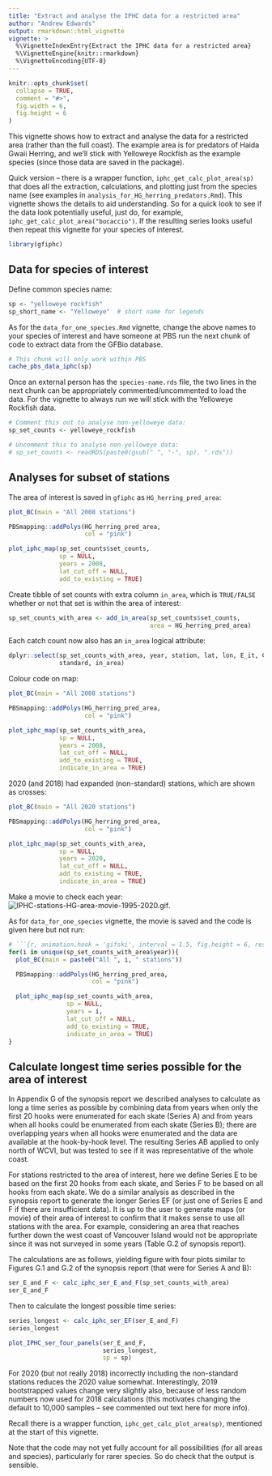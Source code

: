 ```yaml
---
title: "Extract and analyse the IPHC data for a restricted area"
author: "Andrew Edwards"
output: rmarkdown::html_vignette
vignette: >
  %\VignetteIndexEntry{Extract the IPHC data for a restricted area}
  %\VignetteEngine{knitr::rmarkdown}
  %\VignetteEncoding{UTF-8}
---
```


```r
knitr::opts_chunk$set(
  collapse = TRUE,
  comment = "#>",
  fig.width = 6,
  fig.height = 6
)
```

This vignette shows how to extract and analyse the data for a restricted area
(rather than the full coast). The example area is for predators of Haida Gwaii
Herring, and we'll stick with Yelloweye Rockfish as the example species (since
those data are saved in the package).

Quick version -- there is a wrapper function, `iphc_get_calc_plot_area(sp)` that
does all the extraction, calculations, and plotting just from the species name
(see examples in `analysis_for_HG_herring_predators.Rmd`). This vignette shows
the details to aid understanding. So for a quick look to see if the data look
potentially useful, just do, for example,
`iphc_get_calc_plot_area("bocaccio")`. If the resulting series looks useful then
repeat this vignette for your species of interest.

```r
library(gfiphc)
```

## Data for species of interest

Define common species name:
```r
sp <- "yelloweye rockfish"
sp_short_name <- "Yelloweye"  # short name for legends
```

As for the `data_for_one_species.Rmd` vignette, change the above names to your
species of interest and have someone at PBS run the next chunk of code to extract data from
the GFBio database.
```r
# This chunk will only work within PBS
cache_pbs_data_iphc(sp)
```

Once an external person has the `species-name.rds` file, the two lines in the
next chunk can be appropriately commented/uncommented to load the data. For the
vignette to always run we will stick with the Yelloweye Rockfish data.
```r
# Comment this out to analyse non-yelloweye data:
sp_set_counts <- yelloweye_rockfish

# Uncomment this to analyse non-yelloweye data:
# sp_set_counts <- readRDS(paste0(gsub(" ", "-", sp), ".rds"))
```

## Analyses for subset of stations

The area of interest is saved in `gfiphc` as `HG_herring_pred_area`:
```r
plot_BC(main = "All 2008 stations")

PBSmapping::addPolys(HG_herring_pred_area,
                     col = "pink")

plot_iphc_map(sp_set_counts$set_counts,
              sp = NULL,
              years = 2008,
              lat_cut_off = NULL,
              add_to_existing = TRUE)
```

Create tibble of set counts with extra column `in_area`, which is `TRUE/FALSE`
whether or not that set is within the area of interest:
```r
sp_set_counts_with_area <- add_in_area(sp_set_counts$set_counts,
                                       area = HG_herring_pred_area)
```

Each catch count now also has an `in_area` logical attribute:
```r
dplyr::select(sp_set_counts_with_area, year, station, lat, lon, E_it, C_it, usable,
              standard, in_area)
```

Colour code on map:
```r
plot_BC(main = "All 2008 stations")

PBSmapping::addPolys(HG_herring_pred_area,
                     col = "pink")

plot_iphc_map(sp_set_counts_with_area,
              sp = NULL,
              years = 2008,
              lat_cut_off = NULL,
              add_to_existing = TRUE,
              indicate_in_area = TRUE)
```

2020 (and 2018) had expanded (non-standard) stations, which are shown as crosses:
```r
plot_BC(main = "All 2020 stations")

PBSmapping::addPolys(HG_herring_pred_area,
                     col = "pink")

plot_iphc_map(sp_set_counts_with_area,
              sp = NULL,
              years = 2020,
              lat_cut_off = NULL,
              add_to_existing = TRUE,
              indicate_in_area = TRUE)
```

Make a movie to check each year:
![IPHC-stations-HG-area-movie-1995-2020.gif](IPHC-stations-HG-area-movie-1995-2020.gif).

As for `data_for_one_species` vignette, the movie is saved and the code is
given here but not run:
```r
# ```{r, animation.hook = 'gifski', interval = 1.5, fig.height = 6, results = FALSE}
for(i in unique(sp_set_counts_with_area$year)){
  plot_BC(main = paste0("All ", i, " stations"))

  PBSmapping::addPolys(HG_herring_pred_area,
                       col = "pink")

  plot_iphc_map(sp_set_counts_with_area,
                sp = NULL,
                years = i,
                lat_cut_off = NULL,
                add_to_existing = TRUE,
                indicate_in_area = TRUE)
}
```

## Calculate longest time series possible for the area of interest

In Appendix G of the synopsis report we described analyses to calculate as long
a time series as possible by combining data from years when only the first 20 hooks
were enumerated for each skate (Series A) and from years when all hooks could be enumerated
from each skate (Series B); there are overlapping years when all hooks were
enumerated and the data are available at the hook-by-hook level. The resulting
Series AB applied to only north of WCVI, but was tested to see if it was
representative of the whole coast.

For stations restricted to the area of interest, here we define Series E to be
based on the first 20 hooks from each skate, and Series F to be based on all
hooks from each skate. We do a similar analysis as described in the synopsis
report to generate the longer Series EF (or just one of Series E and F if there are
insufficient data). It is up to the user to generate maps (or movie) of their area
of interest to confirm that it makes sense to use all stations with the
area. For example, considering an area that reaches further down the west coast
of Vancouver Island would not be appropriate since it was not surveyed in some
years (Table G.2 of synopsis report).

The calculations are as follows, yielding figure with four plots similar to Figures G.1 and
G.2 of the synopsis report (that were for Series A and B):
```r
ser_E_and_F <- calc_iphc_ser_E_and_F(sp_set_counts_with_area)
ser_E_and_F
```

Then to calculate the longest possible time series:
```r
series_longest <- calc_iphc_ser_EF(ser_E_and_F)
series_longest

plot_IPHC_ser_four_panels(ser_E_and_F,
                          series_longest,
                          sp = sp)
```
For 2020 (but not really 2018) incorrectly including the non-standard stations
reduces the 2020 value somewhat. Interestingly, 2019 bootstrapped values change
very slightly also, because of less random numbers now used for 2018
calculations (this motivates changing the default to 10,000 samples -- see
commented out text here for more info).
<!-- Andy has saved: -->
<!-- `analysis_for_restricted_area_before_correcting_series_calcs.html` -->
<!-- `analysis_for_restricted_area_after_correcting_still_1000_bootstraps.html` -->
<!-- `analysis_for_restricted_area_after_correcting_with_10000_bootstraps.html`-->
<!-- Latter will be the same as going onwards, but has y_lim=c(0, 3.4) in final -->
<!-- plot function to make axes the same. -->

Recall there is a wrapper function, `iphc_get_calc_plot_area(sp)`, mentioned at
the start of this vignette.

Note that the code may not yet fully account for all possibilities (for all
areas and species), particularly for rarer species. So do check that the output
is sensible.
